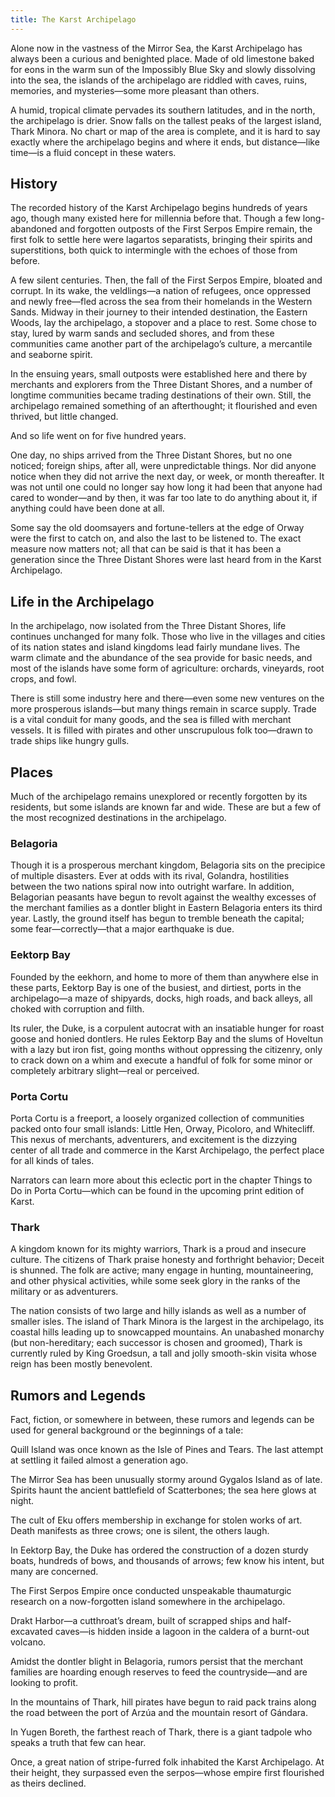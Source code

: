 ```yaml
---
title: The Karst Archipelago
---
```


Alone now in the vastness of the Mirror Sea, the Karst Archipelago has always been a curious and benighted place. Made of old limestone baked for eons in the warm sun of the Impossibly Blue Sky and slowly dissolving into the sea, the islands of the archipelago are riddled with caves, ruins, memories, and mysteries—some more pleasant than others.

A humid, tropical climate pervades its southern latitudes, and in the north, the archipelago is drier. Snow falls on the tallest peaks of the largest island, Thark Minora. No chart or map of the area is complete, and it is hard to say exactly where the archipelago begins and where it ends, but distance—like time—is a fluid concept in these waters.

## History

The recorded history of the Karst Archipelago begins hundreds of years ago, though many existed here for millennia before that. Though a few long-abandoned and forgotten outposts of the First Serpos Empire remain, the first folk to settle here were lagartos separatists, bringing their spirits and superstitions, both quick to intermingle with the echoes of those from before.

A few silent centuries. Then, the fall of the First Serpos Empire, bloated and corrupt. In its wake, the veldlings—a nation of refugees, once oppressed and newly free—fled across the sea from their homelands in the Western Sands. Midway in their journey to their intended destination, the Eastern Woods, lay the archipelago, a stopover and a place to rest. Some chose to stay, lured by warm sands and secluded shores, and from these communities came another part of the archipelago’s culture, a mercantile and seaborne spirit.

In the ensuing years, small outposts were established here and there by merchants and explorers from the Three Distant Shores, and a number of longtime communities became trading destinations of their own. Still, the archipelago remained something of an afterthought; it flourished and even thrived, but little changed.

And so life went on for five hundred years.

One day, no ships arrived from the Three Distant Shores, but no one noticed; foreign ships, after all, were unpredictable things. Nor did anyone notice when they did not arrive the next day, or week, or month thereafter. It was not until one could no longer say how long it had been that anyone had cared to wonder—and by then, it was far too late to do anything about it, if anything could have been done at all.

Some say the old doomsayers and fortune-tellers at the edge of Orway were the first to catch on, and also the last to be listened to. The exact measure now matters not; all that can be said is that it has been a generation since the Three Distant Shores were last heard from in the Karst Archipelago.

## Life in the Archipelago

In the archipelago, now isolated from the Three Distant Shores, life continues unchanged for many folk. Those who live in the villages and cities of its nation states and island kingdoms lead fairly mundane lives. The warm climate and the abundance of the sea provide for basic needs, and most of the islands have some form of agriculture: orchards, vineyards, root crops, and fowl.

There is still some industry here and there—even some new ventures on the more prosperous islands—but many things remain in scarce supply. Trade is a vital conduit for many goods, and the sea is filled with merchant vessels. It is filled with pirates and other unscrupulous folk too—drawn to trade ships like hungry gulls.

## Places

Much of the archipelago remains unexplored or recently forgotten by its residents, but some islands are known far and wide. These are but a few of the most recognized destinations in the archipelago.

### Belagoria

Though it is a prosperous merchant kingdom, Belagoria sits on the precipice of multiple disasters. Ever at odds with its rival, Golandra, hostilities between the two nations spiral now into outright warfare. In addition, Belagorian peasants have begun to revolt against the wealthy excesses of the merchant families as a dontler blight in Eastern Belagoria enters its third year. Lastly, the ground itself has begun to tremble beneath the capital; some fear—correctly—that a major earthquake is due.

### Eektorp Bay

Founded by the eekhorn, and home to more of them than anywhere else in these parts, Eektorp Bay is one of the busiest, and dirtiest, ports in the archipelago—a maze of shipyards, docks, high roads, and back alleys, all choked with corruption and filth.

Its ruler, the Duke, is a corpulent autocrat with an insatiable hunger for roast goose and honied dontlers. He rules Eektorp Bay and the slums of Hoveltun with a lazy but iron fist, going months without oppressing the citizenry, only to crack down on a whim and execute a handful of folk for some minor or completely arbitrary slight—real or perceived.

### Porta Cortu

Porta Cortu is a freeport, a loosely organized collection of communities packed onto four small islands: Little Hen, Orway, Picoloro, and Whitecliff. This nexus of merchants, adventurers, and excitement is the dizzying center of all trade and commerce in the Karst Archipelago, the perfect place for all kinds of tales.

Narrators can learn more about this eclectic port in the chapter Things to Do in Porta Cortu—which can be found in the upcoming print edition of Karst.

### Thark

A kingdom known for its mighty warriors, Thark is a proud and insecure culture. The citizens of Thark praise honesty and forthright behavior; Deceit is shunned. The folk are active; many engage in hunting, mountaineering, and other physical activities, while some seek glory in the ranks of the military or as adventurers.

The nation consists of two large and hilly islands as well as a number of smaller isles. The island of Thark Minora is the largest in the archipelago, its coastal hills leading up to snowcapped mountains. An unabashed monarchy (but non-hereditary; each successor is chosen and groomed), Thark is currently ruled by King Groedsun, a tall and jolly smooth-skin visita whose reign has been mostly benevolent.

## Rumors and Legends

Fact, fiction, or somewhere in between, these rumors and legends can be used for general background or the beginnings of a tale:

Quill Island was once known as the Isle of Pines and Tears. The last attempt at settling it failed almost a generation ago.

The Mirror Sea has been unusually stormy around Gygalos Island as of late.
Spirits haunt the ancient battlefield of Scatterbones; the sea here glows at night.

The cult of Eku offers membership in exchange for stolen works of art.
Death manifests as three crows; one is silent, the others laugh.

In Eektorp Bay, the Duke has ordered the construction of a dozen sturdy boats, hundreds of bows, and thousands of arrows; few know his intent, but many are concerned.

The First Serpos Empire once conducted unspeakable thaumaturgic research on a now-forgotten island somewhere in the archipelago.

Drakt Harbor—a cutthroat’s dream, built of scrapped ships and half-excavated caves—is hidden inside a lagoon in the caldera of a burnt-out volcano.

Amidst the dontler blight in Belagoria, rumors persist that the merchant families are hoarding enough reserves to feed the countryside—and are looking to profit.

In the mountains of Thark, hill pirates have begun to raid pack trains along the road between the port of Arzúa and the mountain resort of Gándara.

In Yugen Boreth, the farthest reach of Thark, there is a giant tadpole who speaks a truth that few can hear.

Once, a great nation of stripe-furred folk inhabited the Karst Archipelago. At their height, they surpassed even the serpos—whose empire first flourished as theirs declined.

